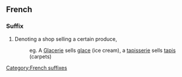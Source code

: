 ==French==

===Suffix===
# Denoting a shop selling a certain produce, 
#:eg. A [[Glacerie]] sells [[glace]] (ice cream), a [[tapisserie]] sells [[tapis]] (carpets)

[[Category:French suffixes]]
